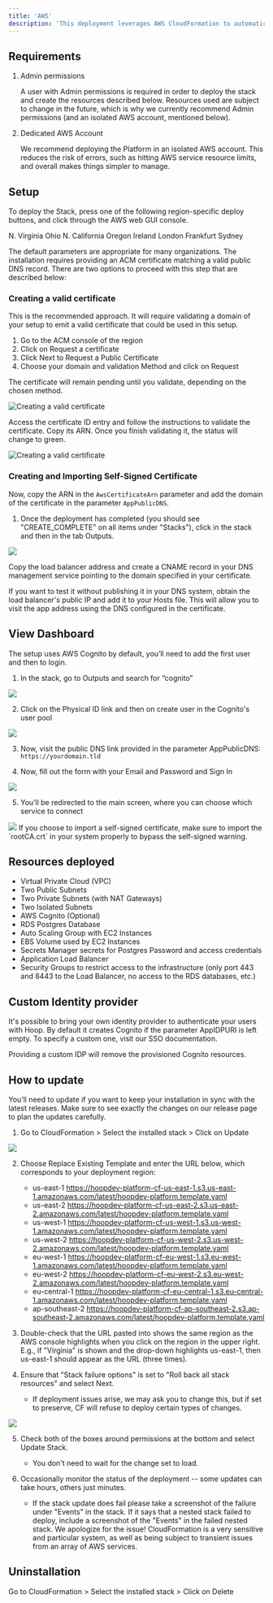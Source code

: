 ```yaml
---
title: 'AWS'
description: 'This deployment leverages AWS CloudFormation to automatically create resources and set up the Hoop in your own AWS account.'
---
```


## Requirements
1. Admin permissions

    A user with Admin permissions is required in order to deploy the stack and create the resources described below. Resources used are subject to change in the future, which is why we currently recommend Admin permissions (and an isolated AWS account, mentioned below).
2. Dedicated AWS Account

    We recommend deploying the Platform in an isolated AWS account. This reduces the risk of errors, such as hitting AWS service resource limits, and overall makes things simpler to manage.

## Setup
To deploy the Stack, press one of the following region-specific deploy buttons, and click through the AWS web GUI console.

<CardGroup cols={4}>
  <Card title="us-east-1" icon="aws" href="https://us-east-1.console.aws.amazon.com/cloudformation/home?region=us-east-1#/stacks/quickcreate?templateURL=https%3A%2F%2Fhoopdev-platform-cf-us-east-1.s3.us-east-1.amazonaws.com%2Flatest%2Fhoopdev-platform.template.yaml">
  N. Virginia
</Card>
<Card title="us-east-2" icon="aws" href="https://us-east-2.console.aws.amazon.com/cloudformation/home?region=us-east-2#/stacks/quickcreate?templateURL=https%3A%2F%2Fhoopdev-platform-cf-us-east-2.s3.us-east-2.amazonaws.com%2Flatest%2Fhoopdev-platform.template.yaml">
  Ohio
</Card>
<Card title="us-west-1" icon="aws" href="https://us-west-1.console.aws.amazon.com/cloudformation/home?region=us-west-1#/stacks/quickcreate?templateURL=https%3A%2F%2Fhoopdev-platform-cf-us-west-1.s3.us-west-1.amazonaws.com%2Flatest%2Fhoopdev-platform.template.yaml">
  N. California
</Card>
<Card title="us-west-2" icon="aws" href="https://us-west-2.console.aws.amazon.com/cloudformation/home?region=us-west-2#/stacks/quickcreate?templateURL=https%3A%2F%2Fhoopdev-platform-cf-us-west-2.s3.us-west-2.amazonaws.com%2Flatest%2Fhoopdev-platform.template.yaml">
  Oregon
</Card>
<Card title="eu-west-1" icon="aws" href="https://eu-west-1.console.aws.amazon.com/cloudformation/home?region=eu-west-1#/stacks/quickcreate?templateURL=https%3A%2F%2Fhoopdev-platform-cf-eu-west-1.s3.eu-west-1.amazonaws.com%2Flatest%2Fhoopdev-platform.template.yaml">
  Ireland
</Card>
<Card title="eu-west-2" icon="aws" href="https://eu-west-2.console.aws.amazon.com/cloudformation/home?region=eu-west-2#/stacks/quickcreate?templateURL=https%3A%2F%2Fhoopdev-platform-cf-eu-west-2.s3.eu-west-2.amazonaws.com%2Flatest%2Fhoopdev-platform.template.yaml">
  London
</Card>
<Card title="eu-central-1" icon="aws" href="https://eu-central-1.console.aws.amazon.com/cloudformation/home?region=eu-central-1#/stacks/quickcreate?templateURL=https%3A%2F%2Fhoopdev-platform-cf-eu-central-1.s3.eu-central-1.amazonaws.com%2Flatest%2Fhoopdev-platform.template.yaml">
  Frankfurt
</Card>
<Card title="ap-southeast-2" icon="aws" href="https://ap-southeast-2.console.aws.amazon.com/cloudformation/home?region=ap-southeast-2#/stacks/quickcreate?templateURL=https%3A%2F%2Fhoopdev-platform-cf-ap-southeast-2.s3.ap-southeast-2.amazonaws.com%2Flatest%2Fhoopdev-platform.template.yaml">
  Sydney
</Card>

</CardGroup>


The default parameters are appropriate for many organizations. The installation requires providing an ACM certificate matching a valid public DNS record. There are two options to proceed with this step that are described below:

### Creating a valid certificate

This is the recommended approach. It will require validating a domain of your setup to emit a valid certificate that could be used in this setup.

1. Go to the ACM console of the region
2. Click on Request a certificate
3. Click Next to Request a Public Certificate
4. Choose your domain and validation Method and click on Request

The certificate will remain pending until you validate, depending on the chosen method.

<Frame>
  <img
    className="block"
    src="/images/aws/creating-valid-certificate.png"
    alt="Creating a valid certificate"
  />
</Frame>

Access the certificate ID entry and follow the instructions to validate the certificate. Copy its ARN. Once you finish validating it, the status will change to green.

<Frame>
  <img
    className="block"
    src="/images/aws/creating-valid-certificate2.png"
    alt="Creating a valid certificate"
  />
</Frame>

### Creating and Importing Self-Signed Certificate

Now, copy the ARN in the `AwsCertificateArn` parameter and add the domain of the certificate in the parameter `AppPublicDNS`.

1. Once the deployment has completed (you should see "CREATE_COMPLETE" on all items under "Stacks"), click in the stack and then in the tab Outputs.

<Frame>
  <img
    className="block"
    src="/images/aws/creating-importing-self-signed-1.png"
  />
</Frame>

Copy the load balancer address and create a CNAME record in your DNS management service pointing to the domain specified in your certificate.

<Tip>If you want to test it without publishing it in your DNS system, obtain the load balancer's public IP and add it to your Hosts file. This will allow you to visit the app address using the DNS configured in the certificate.</Tip>

## View Dashboard

The setup uses AWS Cognito by default, you’ll need to add the first user and then to login.

1. In the stack, go to Outputs and search for “cognito”

<Frame>
  <img
    className="block"
    src="/images/aws/view-dashboard-1.png"
  />
</Frame>

2. Click on the Physical ID link and then on create user in the Cognito's user pool

<Frame>
  <img
    className="block"
    src="/images/aws/view-dashboard-2.png"
  />
</Frame>

3. Now, visit the public DNS link provided in the parameter AppPublicDNS: `https://yourdomain.tld`

4. Now, fill out the form with your Email and Password and Sign In

<Frame>
  <img
    className="block"
    src="/images/aws/view-dashboard-3.png"
  />
</Frame>

5. You’ll be redirected to the main screen, where you can choose which service to connect

<Frame>
  <img
    className="block"
    src="/images/aws/view-dashboard-4.png"
  />
</Frame>

<Tip>
  If you choose to import a self-signed certificate, make sure to import the `rootCA.crt` in your system properly to bypass the self-signed warning.
</Tip>

## Resources deployed

- Virtual Private Cloud (VPC)
- Two Public Subnets
- Two Private Subnets (with NAT Gateways)
- Two Isolated Subnets
- AWS Cognito (Optional)
- RDS Postgres Database
- Auto Scaling Group with EC2 Instances
- EBS Volume used by EC2 Instances
- Secrets Manager secrets for Postgres Password and access credentials
- Application Load Balancer
- Security Groups to restrict access to the infrastructure (only port 443 and 8443 to the Load Balancer, no access to the RDS databases, etc.)

## Custom Identity provider

It's possible to bring your own identity provider to authenticate your users with Hoop. By default it creates Cognito if the parameter AppIDPURI is left empty. To specify a custom one, visit our SSO documentation.

<Warning>
  Providing a custom IDP will remove the provisioned Cognito resources.
</Warning>

## How to update

You’ll need to update if you want to keep your installation in sync with the latest releases. Make sure to see exactly the changes on our release page to plan the updates carefully.

1. Go to CloudFormation > Select the installed stack > Click on Update

<Frame>
  <img
    className="block"
    src="/images/aws/how-to-update-1.png"
  />
</Frame>

2. Choose Replace Existing Template and enter the URL below, which corresponds to your deployment region:
    - us-east-1 https://hoopdev-platform-cf-us-east-1.s3.us-east-1.amazonaws.com/latest/hoopdev-platform.template.yaml
    - us-east-2 https://hoopdev-platform-cf-us-east-2.s3.us-east-2.amazonaws.com/latest/hoopdev-platform.template.yaml
    - us-west-1 https://hoopdev-platform-cf-us-west-1.s3.us-west-1.amazonaws.com/latest/hoopdev-platform.template.yaml
    - us-west-2 https://hoopdev-platform-cf-us-west-2.s3.us-west-2.amazonaws.com/latest/hoopdev-platform.template.yaml
    - eu-west-1 https://hoopdev-platform-cf-eu-west-1.s3.eu-west-1.amazonaws.com/latest/hoopdev-platform.template.yaml
    - eu-west-2 https://hoopdev-platform-cf-eu-west-2.s3.eu-west-2.amazonaws.com/latest/hoopdev-platform.template.yaml
    - eu-central-1 https://hoopdev-platform-cf-eu-central-1.s3.eu-central-1.amazonaws.com/latest/hoopdev-platform.template.yaml
    - ap-southeast-2 https://hoopdev-platform-cf-ap-southeast-2.s3.ap-southeast-2.amazonaws.com/latest/hoopdev-platform.template.yaml

3. Double-check that the URL pasted into shows the same region as the AWS console highlights when you click on the region in the upper right. E.g., if "Virginia" is shown and the drop-down highlights us-east-1, then us-east-1 should appear as the URL (three times).

4. Ensure that "Stack failure options" is set to "Roll back all stack resources" and select Next.
    - If deployment issues arise, we may ask you to change this, but if set to preserve, CF will refuse to deploy certain types of changes.

<Frame>
  <img
    className="block"
    src="/images/aws/how-to-update-2.png"
  />
</Frame>

5. Check both of the boxes around permissions at the bottom and select Update Stack.
    - You don't need to wait for the change set to load.

6. Occasionally monitor the status of the deployment -- some updates can take hours, others just minutes.
    - If the stack update does fail please take a screenshot of the failure under "Events" in the stack. If it says that a nested stack failed to deploy, include a screenshot of the "Events" in the failed nested stack. We apologize for the issue! CloudFormation is a very sensitive and particular system, as well as being subject to transient issues from an array of AWS services.

## Uninstallation

Go to CloudFormation > Select the installed stack > Click on Delete